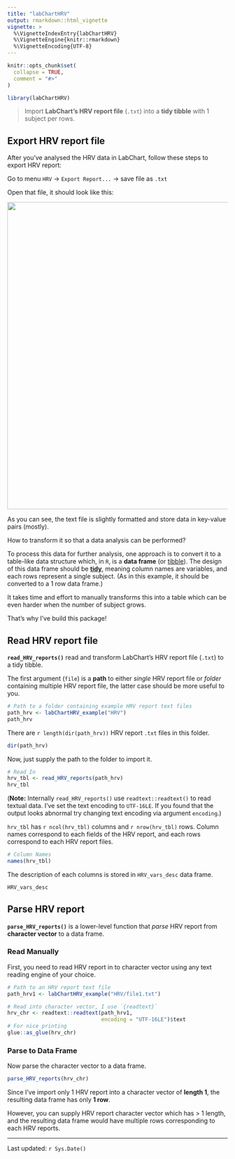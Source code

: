 ```yaml
---
title: "labChartHRV"
output: rmarkdown::html_vignette
vignette: >
  %\VignetteIndexEntry{labChartHRV}
  %\VignetteEngine{knitr::rmarkdown}
  %\VignetteEncoding{UTF-8}
---
```


```r
knitr::opts_chunk$set(
  collapse = TRUE,
  comment = "#>"
)
```

```r
library(labChartHRV)
```

> Import **LabChart's HRV report file** (`.txt`) into a **tidy tibble** with 1 subject per rows.

## Export HRV report file

After you've analysed the HRV data in LabChart, follow these steps to export HRV report:

Go to menu `HRV` -\> `Export Report...` -\> save file as `.txt`

Open that file, it should look like this:

![](img/hrv-rep-ex1.png){width="700"}

As you can see, the text file is slightly formatted and store data in key-value pairs (mostly).

How to transform it so that a data analysis can be performed?

To process this data for further analysis, one approach is to convert it to a table-like data structure which, in `R`, is a **data frame** (or [tibble](https://r4ds.had.co.nz/tibbles.html)). The design of this data frame should be [**tidy**](https://r4ds.had.co.nz/tidy-data.html), meaning column names are variables, and each rows represent a single subject. (As in this example, it should be converted to a 1 row data frame.)

It takes time and effort to manually transforms this into a table which can be even harder when the number of subject grows.

That's why I've build this package!

## Read HRV report file

**`read_HRV_reports()`** read and transform LabChart's HRV report file (`.txt`) to a tidy tibble.

The first argument (`file`) is a **path** to either *single* HRV report file or *folder* containing multiple HRV report file, the latter case should be more useful to you.

```r
# Path to a folder containing example HRV report text files
path_hrv <- labChartHRV_example("HRV")
path_hrv
```

There are `r length(dir(path_hrv))` HRV report `.txt` files in this folder.

```r
dir(path_hrv)
```

Now, just supply the path to the folder to import it.

```r
# Read In
hrv_tbl <- read_HRV_reports(path_hrv)
hrv_tbl
```

(**Note:** Internally `read_HRV_reports()` use `readtext::readtext()` to read textual data. I've set the text encoding to `UTF-16LE`. If you found that the output looks abnormal try changing text encoding via argument `encoding`.)

`hrv_tbl` has `r ncol(hrv_tbl)` columns and `r nrow(hrv_tbl)` rows. Column names correspond to each fields of the HRV report, and each rows correspond to each HRV report files.

```r
# Column Names
names(hrv_tbl)
```

The description of each columns is stored in `HRV_vars_desc` data frame.

```r
HRV_vars_desc
```

## Parse HRV report

**`parse_HRV_reports()`** is a lower-level function that *parse* HRV report from **character vector** to a data frame.

### Read Manually

First, you need to read HRV report in to character vector using any text reading engine of your choice.


```r
# Path to an HRV report text file
path_hrv1 <- labChartHRV_example("HRV/file1.txt")

# Read into character vector, I use `{readtext}`
hrv_chr <- readtext::readtext(path_hrv1, 
                              encoding = "UTF-16LE")$text
# For nice printing
glue::as_glue(hrv_chr) 
```

### Parse to Data Frame

Now parse the character vector to a data frame.

```r
parse_HRV_reports(hrv_chr)
```

Since I've import only 1 HRV report into a character vector of **length 1**, the resulting data frame has only **1 row**. 

However, you can supply HRV report character vector which has > 1 length, and the resulting data frame would have multiple rows corresponding to each HRV reports.


------------------------------------------------------------------------

Last updated: `r Sys.Date()`
